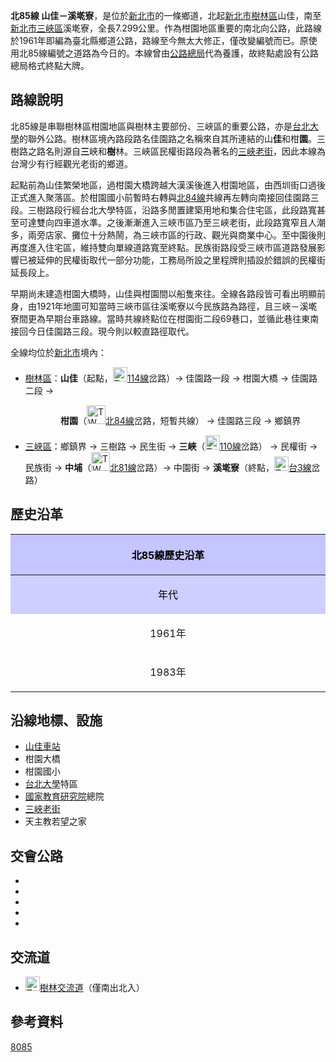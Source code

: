 {{Infobox Taiwan Highway
|type=TH
|county=tp
|route=85
|Name=佳園路、三樹路、民生街<br />民權街、民族街、中園街
|Level=鄉道
|Length=7.299
|Start=[[新北市|新北市]][[樹林區|樹林區]]山佳
|End=新北市[[三峽區|三峽區]]溪墘寮
|Junc=[[File:TWHW3.svg|20px]][[樹林交流道|樹林交流道]]
|OldNum={{Jct|country=TWN|TRTP|79}}
|OldNumB=1961
|OldNumE=1982
}}
'''北85線 山佳－溪墘寮'''，是位於[[新北市|新北市]]的一條鄉道，北起[[新北市|新北市]][[樹林區|樹林區]]山佳，南至[[新北市|新北市]][[三峽區|三峽區]]溪墘寮，全長7.299公里{{r|thb}}。作為柑園地區重要的南北向公路，此路線於1961年即編為臺北縣鄉道公路{{Jct|country=TWN|TRTP|79}}，路線至今無太大修正，僅改變編號而已。原使用北85線編號之道路為今日的{{Jct|country=TWN|TRTP|88-1}}。本線曾由[[公路總局|公路總局]]代為養護，故終點處設有公路總局格式終點大牌。

== 路線說明 ==
北85線是串聯樹林區柑園地區與樹林主要部份、三峽區的重要公路，亦是[[台北大學|台北大學]]的聯外公路。樹林區境內路段路名佳園路之名稱來自其所連結的山'''佳'''和柑'''園'''。三樹路之路名則源自'''三'''峽和'''樹'''林。三峽區民權街路段為著名的[[三峽老街|三峽老街]]，因此本線為台灣少有行經觀光老街的鄉道。

起點前為山佳繁榮地區，過柑園大橋跨越大漢溪後進入柑園地區，由西圳街口過後正式進入聚落區。於柑園國小前暫時右轉與[[北84線|北84線]]共線再左轉向南接回佳園路三段。三樹路段行經台北大學特區，沿路多閒置建築用地和集合住宅區，此段路寬甚至可達雙向四車道水準。之後漸漸進入三峽市區乃至三峽老街，此段路寬窄且人潮多，兩旁店家、攤位十分熱鬧，為三峽市區的行政、觀光與商業中心。至中園後則再度進入住宅區，維持雙向單線道路寬至終點。民族街路段受三峽市區道路發展影響已被延伸的民權街取代一部分功能，工務局所設之里程牌則插設於錯誤的民權街延長段上。

早期尚未建造柑園大橋時，山佳與柑園間以船隻來往。全線各路段皆可看出明顯前身，由1921年地圖{{r|oldmap}}可知當時三峽市區往溪墘寮以今民族路為路徑，且三峽－溪墘寮間更為早期台車路線。當時共線終點位在柑園街二段69巷口，並循此巷往東南接回今日佳園路三段。現今則以較直路徑取代。

; 全線均位於[[新北市|新北市]]境內：
* [[樹林區|樹林區]]：'''山佳'''（起點，[[File:TW_CHW114.svg|23px]][[縣道114號|114線]]岔路）→ 佳園路一段 → 柑園大橋 → 佳園路二段 → 
:: {{space|3}}'''柑園'''（[[File:TW_THWtp84.png|30px]][[北84線|北84線]]岔路，短暫共線） → 佳園路三段 → 鄉鎮界
* [[三峽區|三峽區]]：鄉鎮界 → 三樹路 → 民生街 → '''三峽'''（[[File:TW_CHW110.svg|23px]][[縣道110號|110線]]岔路） → 民權街 → 民族街 → '''中埔'''（[[File:TW_THWtp81.png|30px]][[北81線|北81線]]岔路）→ 中園街 → '''溪墘寮'''（終點，[[File:TW_PHW3.svg|23px]][[台3線|台3線]]岔路）

== 歷史沿革 ==
{| class="wikitable" style="width: 100%"
! style="text-align:center; background:#C5C5FF; color:black" colspan=3 align=center | 北85線歷史沿革
|- 
! style="text-align:center; background:#CFCFFF; color:black" width="8%" | 年代 !! style="text-align:center; background:#D3D3FF; color:black" width="46%" | 本編號沿革 !! style="text-align:center; background:#D3D3FF; color:black" width="46%" | 本路線沿革
|- 
! 1961年{{r|gazette1966}}
| 員林－柑林埤間1.637km || 當時為[[File:TW_THWtp79.png|30px]][[北79線|北79線]]（山子腳－溪墘寮間7.552km）
|-
! 1983年
| colspan=2| 原[[File:TW_THWtp79.png|30px]]'''北85線'''改編[[File:TW_THWtp88-1.png|30px]]'''北88-1線'''；原[[File:TW_THWtp79.png|30px]]'''北79線'''改編[[File:TW_THWtp85.png|30px]]'''北85線'''
|}

== 沿線地標、設施 ==
* [[山佳車站|山佳車站]]
* 柑園大橋
* 柑園國小
* [[台北大學|台北大學]]特區
* [[國家教育研究院|國家教育研究院]]總院
* [[三峽老街|三峽老街]]
* 天主教若望之家

== 交會公路 ==
* {{Jct|country=TWN|CH|114}}
* {{Jct|country=TWN|TRTP|84}}
* {{Jct|country=TWN|CH|110}}
* {{Jct|country=TWN|TRTP|81}}
* {{Jct|country=TWN|PH|3}}

== 交流道 ==
* [[File:TWHW3.svg|23px]][[樹林交流道|樹林交流道]]（僅南出北入）

== 參考資料 ==
{{reflist|refs=

<ref name="thb">{{cite web |url=http://spreadsheets.google.com/pub?key=0Avc0r7dng8JrdFF0YmRlSEl1dWhxVmJtR2hwZDFmcFE&gid=0 |title=臺北縣鄉道公路路線表 |accessdate=2010-10-24 |date=2010-07-19 |publisher=公路總局 |archive-date=2014-04-20 |archive-url=https://web.archive.org/web/20140420112137/https://spreadsheets.google.com/pub?key=0Avc0r7dng8JrdFF0YmRlSEl1dWhxVmJtR2hwZDFmcFE&gid=0 |dead-url=yes }}</ref>

<ref name="oldmap">{{cite web |url=http://gissrv4.sinica.edu.tw/gis/twhgis.aspx |title=台灣百年歷史地圖 |accessdate=2010-10-23 |work=中央研究院人文社會科學研究中心地理資訊科學研究專題中心 |archive-date=2019-06-30 |archive-url=https://web.archive.org/web/20190630201431/http://gissrv4.sinica.edu.tw/gis/twhgis.aspx |dead-url=no }}</ref>

<ref name="gazette1966">{{cite web|url=http://gaz.ncl.edu.tw/detail.jsp?sysid=E0921514 |title=公告臺灣省縣鄉道及專用公路路線-{里程表}- |accessdate=2010-10-24 |date=1966-08-01 |work=政府公報資訊網 |publisher=臺灣省政府}}</ref>

}}

{{新北市鄉道}}
[[Category:新北市區道|8085]]